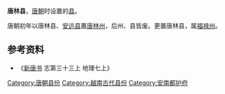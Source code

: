 '''唐林县'''，[[唐朝|唐朝]]时设置的[[县|县]]。

唐朝初年以唐林县、[[柔远县_(越南)|安远县]]置[[唐林州|唐林州]]，后州、县皆废。更置唐林县，属[[福禄州|福禄州]]。

== 参考资料  ==
*《[[新唐书|新唐书]] 志第三十三上 地理七上》

{{唐朝行政区划小作品}}
{{DEFAULTSORT:T}}
[[Category:唐朝县份|Category:唐朝县份]]
[[Category:越南古代县份|Category:越南古代县份]]
[[Category:安南都护府|Category:安南都护府]]